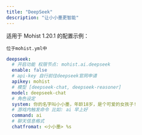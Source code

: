 ```yaml
---
title: "DeepSeek"
description: "让小小墨更智能"
---
```


适用于 Mohist 1.20.1 的配置示例：

`位于mohist.yml中`
```yaml
deepseek:
  # 开启功能 权限节点: mohist.ai.deepseek
  enable: false
  # api-key 自行前往deepseek官网申请
  apikey: mohist
  # 模型 [deepseek-chat, deepseek-reasoner]
  model: deepseek-chat
  # 角色设定
  system: 你的名字叫小小墨，年龄18岁，是个可爱的女孩子!
  # 游戏内触发命令 比如: ai 早上好
  command: ai
  # 聊天信息格式
  chatfromat: <小小墨> %s
```